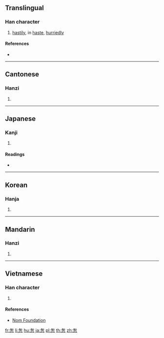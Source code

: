 {{also|匆}}
==Translingual==

===Han character===
{{Han char|rn=61|rad=心|as=05|sn=9|four=|canj=PKP|ids=⿱匆心}}

# [[hastily]], in [[haste]], [[hurriedly]]

====References====
* {{Han ref|kx=0382.210|dkj=10494|dj=0712.110|hdz=42281.060|uh=6031|ud=24625}}

----

==Cantonese==

===Hanzi===
{{yue-hanzi|jyut=cung1|y=chung1}}

# {{defn|lang=yue|sort=心05}}

----

==Japanese==

===Kanji===
{{ja-kanji|grade=|rs=心05}}

# {{defn|lang=ja|sort=心05}}

====Readings====
* {{ja-readings|on=[[そう]] (sō), [[す]] (su)|kun=[[にわか]] (niwaka)}}

----

==Korean==

===Hanja===
{{ko-hanja|hangeul=총|eumhun=|rv=chong|mr=ch'ong|y=chong}}

# {{defn|lang=ko|sort=心05}}

----

==Mandarin==

===Hanzi===
{{cmn-hanzi|pin=[[cōng]] ([[cong1]])|wg=ts'ung<sup>1</sup>}}

# {{defn|lang=cmn|sort=心05}}

----

==Vietnamese==

===Han character===
{{vi-readings|rs=心05|hanviet=thông}}

# {{defn|lang=vi|sort=心05}}

====References====
* [http://nomfoundation.org/common/nom_details.php?codepoint=6031 Nom Foundation]

[[fr:怱]]
[[li:怱]]
[[hu:怱]]
[[ja:怱]]
[[pl:怱]]
[[th:怱]]
[[zh:怱]]